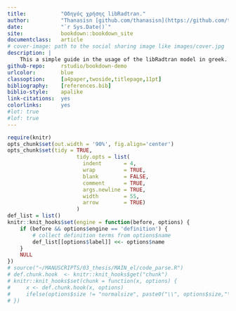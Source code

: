 ```yaml
---
title:           "Οδηγός χρήσης libRadtran."
author:          "Thanasisn [github.com/thanasisn](https://github.com/thanasisn)"
date:            "`r Sys.Date()`"
site:            bookdown::bookdown_site
documentclass:   article
# cover-image: path to the social sharing image like images/cover.jpg
description: |
    This a simple guide in the usage of the libRadtran model in greek.
github-repo:     rstudio/bookdown-demo
urlcolor:        blue
classoption:     [a4paper,twoside,titlepage,11pt]
bibliography:    [references.bib]
biblio-style:    apalike
link-citations:  yes
colorlinks:      yes
#lot: true
#lof: true
---
```


```r
require(knitr)
opts_chunk$set(out.width = '90%', fig.align='center')
opts_chunk$set(tidy = TRUE,
                      tidy.opts = list(
                        indent       = 4,
                        wrap         = TRUE,
                        blank        = FALSE,
                        comment      = TRUE,
                        args.newline = TRUE,
                        width        = 55,
                        arrow        = TRUE)
                      )
def_list = list()
knitr::knit_hooks$set(engine = function(before, options) {
    if (before && options$engine == 'definition') {
        # collect definition terms from options$name
        def_list[[options$label]] <<- options$name
    }
    NULL
})
# source("~/MANUSCRIPTS/03_thesis/MAIN_el/code_parse.R")
# def.chunk.hook  <- knitr::knit_hooks$get("chunk")
# knitr::knit_hooks$set(chunk = function(x, options) {
#     x <- def.chunk.hook(x, options)
#     ifelse(options$size != "normalsize", paste0("\\", options$size,"\n\n", x, "\n\n \\normalsize"), x)
# })
```


